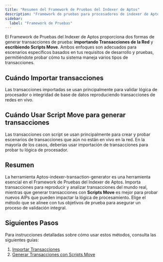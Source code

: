 ```yaml
---
title: "Resumen del Framework de Pruebas del Indexer de Aptos"
description: "Framework de pruebas para procesadores de indexer de Aptos con importación de transacciones y generación de scripts Move para escenarios de pruebas integrales"
sidebar:
  label: "Framework de Pruebas"
---
```


El Framework de Pruebas del Indexer de Aptos proporciona dos formas de generar transacciones de prueba: **importando Transacciones de la Red** y **escribiendo Scripts Move**. Ambos enfoques son adecuados para escenarios específicos basados en tus requisitos de desarrollo y pruebas, permitiéndote probar cómo tu sistema maneja varios tipos de transacciones.

## Cuándo Importar transacciones

Las transacciones importadas se usan principalmente para validar lógica de procesador o integridad de base de datos reproduciendo transacciones de redes en vivo.

## Cuándo Usar **Script Move** para generar transacciones

Las transacciones con script se usan principalmente para crear y probar escenarios de transacciones que aún no están en vivo en la red. En la mayoría de los casos, deberías usar importación de transacciones para probar tu lógica de procesador.

## Resumen

La herramienta Aptos-indexer-transaction-generator es una herramienta esencial en el Framework de Pruebas del Indexer de Aptos. Importa transacciones para reproducir y analizar transacciones del mundo real, mientras que generar transacciones con **Scripts Move** es mejor para probar nuevos AIPs que pueden impactar la lógica de procesamiento. Elige el método que se alinee con tus objetivos de prueba para asegurar un proceso de validación integral.

## Siguientes Pasos

Para instrucciones detalladas sobre cómo usar estos métodos, consulta las siguientes guías:

1. [Importar Transacciones](/es/build/indexer/indexer-sdk/advanced-tutorials/txn-importer)
2. [Generar Transacciones con Scripts Move](/es/build/indexer/indexer-sdk/advanced-tutorials/txn-script)
